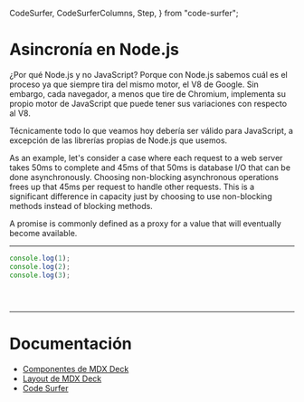   CodeSurfer,
  CodeSurferColumns,
  Step,
} from "code-surfer";

# Asincronía en Node.js


<Notes>
¿Por qué Node.js y no JavaScript? Porque con Node.js sabemos cuál es el
proceso ya que siempre tira del mismo motor, el V8 de Google. Sin embargo,
cada navegador, a menos que tire de Chromium, implementa su propio motor de
JavaScript que puede tener sus variaciones con respecto al V8.

Técnicamente todo lo que veamos hoy debería ser válido para JavaScript, a
excepción de las librerías propias de Node.js que usemos.

As an example, let's consider a case where each request to a web server takes 50ms to complete and 45ms of that 50ms is database I/O that can be done asynchronously. Choosing non-blocking asynchronous operations frees up that 45ms per request to handle other requests. This is a significant difference in capacity just by choosing to use non-blocking methods instead of blocking methods.

  A promise is commonly defined as a proxy for a value that will eventually become available.


</Notes>

<Logo/>

---

<CodeSurfer>


```js showNumbers
console.log(1);
console.log(2);
console.log(3);
```

```diff 1
```

```diff 2
```

```diff 3
```

</CodeSurfer>

<Logo/>

---

# Documentación

- [Componentes de MDX Deck](https://github.com/jxnblk/mdx-deck/blob/73b90eb9a353d300cc9e5ddf3070bb6868298275/docs/components.md)
- [Layout de MDX Deck](https://github.com/jxnblk/mdx-deck/blob/73b90eb9a353d300cc9e5ddf3070bb6868298275/docs/layouts.md)
- [Code Surfer](https://codesurfer.pomb.us)

<Logo/>
